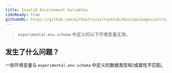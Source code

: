 ```yaml
---
title: Invalid Environment Variables
i18nReady: true
githubURL: https://github.com/withastro/astro/blob/main/packages/astro/src/core/errors/errors-data.ts
---
```


> `experimental.env.schema` 中定义的以下环境变量无效。

## 发生了什么问题？
一些环境变量与 `experimental.env.schema` 中定义的数据类型和/或属性不匹配。

